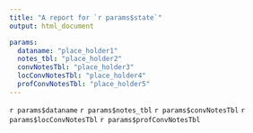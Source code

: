 ```yaml
---
title: "A report for `r params$state`"
output: html_document

params:
  dataname: "place_holder1"
  notes_tbl: "place_holder2"
  convNotesTbl: "place_holder3"
  locConvNotesTbl: "place_holder4"
  profConvNotesTbl: "place_holder5"
---
```


`r params$dataname`
`r params$notes_tbl`
`r params$convNotesTbl`
`r params$locConvNotesTbl`
`r params$profConvNotesTbl`

  
